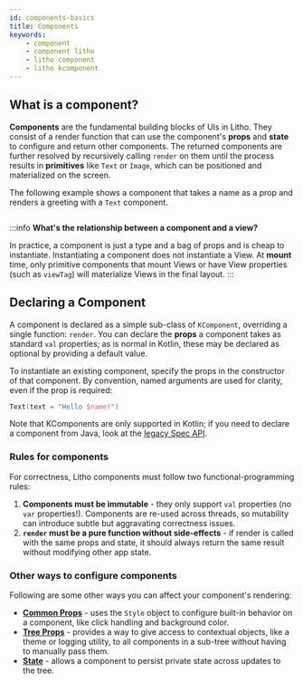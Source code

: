 ```yaml
---
id: components-basics
title: Components
keywords:
    - component
    - component litho
    - litho component
    - litho kcomponent
---
```



## What is a component?

**Components** are the fundamental building blocks of UIs in Litho. They consist of a render function that can use the component's **props** and **state** to configure and return other components. The returned components are further resolved by recursively calling `render` on them until the process results in **primitives** like `Text` or `Image`, which can be positioned and materialized on the screen.

The following example shows a component that takes a name as a prop and renders a greeting with a `Text` component.

```kotlin file=sample/src/main/java/com/facebook/samples/litho/kotlin/documentation/HelloComponent.kt start=start_simple_example end=end_simple_example
```

:::info
**What's the relationship between a component and a view?**

In practice, a component is just a type and a bag of props and is cheap to instantiate. Instantiating a component does not instantiate a View. At **mount** time, only primitive components that mount Views or have View properties (such as `viewTag`) will materialize Views in the final layout.
:::

## Declaring a Component

A component is declared as a simple sub-class of `KComponent`, overriding a single function: `render`. You can declare the **props** a component takes as standard `val` properties; as is normal in Kotlin, these may be declared as optional by providing a default value.

To instantiate an existing component, specify the props in the constructor of that component. By convention, named arguments are used for clarity, even if the prop is required:

```kotlin
Text(text = "Hello $name!")
```

Note that KComponents are only supported in Kotlin; if you need to declare a component from Java, look at the [legacy Spec API](/codegen/layout-specs.mdx).

### Rules for components

For correctness, Litho components must follow two functional-programming rules:

1. **Components must be immutable** - they only support `val` properties (no `var` properties!). Components are re-used across threads, so mutability can introduce subtle but aggravating correctness issues.
2. **`render` must be a pure function without side-effects** - if render is called with the same props and state, it should always return the same result without modifying other app state.

### Other ways to configure components

Following are some other ways you can affect your component's rendering:

- **[Common Props](../../mainconcepts/props/#common-props)** - uses the `Style` object to configure built-in behavior on a component, like click handling and background color.
- **[Tree Props](../../mainconcepts/props/#tree-props)** - provides a way to give access to contextual objects, like a theme or logging utility, to all components in a sub-tree without having to manually pass them.
- **[State](/mainconcepts/use-state.mdx)** - allows a component to persist private state across updates to the tree.
